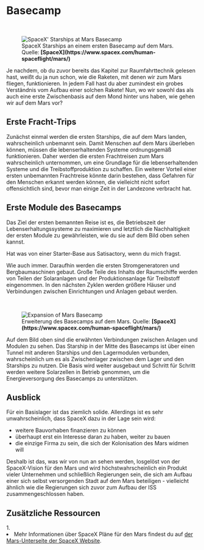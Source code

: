 
# Basecamp

<ReadingTime />
<AudioPlayer ident="basecamp" />

<br />
<figure>
<Image src={require(".//../../../resources/images/basebuild1.jpg")} alt="SpaceX' Starships at Mars Basecamp" />
<figcaption style={{ color: "rgb(156, 156, 156)", fontSize: "14px", marginTop: "2px" }}>SpaceX Starships an einem ersten Basecamp auf dem Mars. Quelle: <strong>[SpaceX](https://www.spacex.com/human-spaceflight/mars/)</strong></figcaption>
</figure>

Je nachdem, ob du zuvor bereits das Kapitel zur Raumfahrttechnik gelesen hast, weißt du ja nun schon, wie die Raketen, mit denen wir zum Mars fliegen, funktionieren. In jedem Fall hast du aber zumindest ein grobes Verständnis vom Aufbau einer solchen Rakete! Nun, wo wir sowohl das als auch eine erste Zwischenbasis auf dem Mond hinter uns haben, wie gehen wir auf dem Mars vor?
## Erste Fracht-Trips

Zunächst einmal werden die ersten Starships, die auf dem Mars landen, wahrscheinlich unbemannt sein. Damit Menschen auf dem Mars überleben können, müssen die lebenserhaltenden Systeme ordnungsgemäß funktionieren. Daher werden die ersten Frachtreisen zum Mars wahrscheinlich unternommen, um eine Grundlage für die lebenserhaltenden Systeme und die Treibstoffproduktion zu schaffen. Ein weiterer Vorteil einer ersten unbemannten Frachtreise könnte darin bestehen, dass Gefahren für den Menschen erkannt werden können, die vielleicht nicht sofort offensichtlich sind, bevor man einige Zeit in der Landezone verbracht hat.

## Erste Module des Basecamps
Das Ziel der ersten bemannten Reise ist es, die Betriebszeit der Lebenserhaltungssysteme zu maximieren und letztlich die Nachhaltigkeit der ersten Module zu gewährleisten, wie du sie auf dem Bild oben sehen kannst.

Hat was von einer Starter-Base aus Satisactory, wenn du mich fragst.

Wie auch immer. Daraufhin werden die ersten Stromgeneratoren und Bergbaumaschinen gebaut. Große Teile des Inhalts der Raumschiffe werden von Teilen der Solaranlagen und der Produktionsanlage für Treibstoff eingenommen. In den nächsten Zyklen werden größere Häuser und Verbindungen zwischen Einrichtungen
und Anlagen gebaut werden.

<br />
<figure>
<Image src={require(".//../../../resources/images/basebuild2.jpg")} alt="Expansion of Mars Basecamp" />
<figcaption style={{ color: "rgb(156, 156, 156)", fontSize: "14px", marginTop: "2px" }}>Erweiterung des Basecamps auf dem Mars. Quelle: <strong>[SpaceX](https://www.spacex.com/human-spaceflight/mars/)</strong></figcaption>
</figure>

Auf dem Bild oben sind die erwähnten Verbindungen zwischen Anlagen und Modulen zu sehen. Das Starship in der Mitte des Basecamps ist über einen Tunnel mit anderen Starships und den Lagermodulen verbunden, wahrscheinlich um es als Zwischenlager zwischen dem Lager und den Starships zu nutzen. Die Basis wird weiter ausgebaut und 
Schritt für Schritt werden weitere Solarzellen in Betrieb genommen, um die Energieversorgung des Basecamps zu unterstützen.

## Ausblick
Für ein Basislager ist das ziemlich solide. Allerdings ist es sehr unwahrscheinlich, dass SpaceX dazu in der Lage sein wird:

- weitere Bauvorhaben finanzieren zu können
- überhaupt erst ein Interesse daran zu haben, weiter zu bauen
- die einzige Firma zu sein, die sich der Kolonisation des Mars widmen will

Deshalb ist das, was wir von nun an sehen werden, losgelöst von der SpaceX-Vision für den Mars und wird höchstwahrscheinlich ein Produkt vieler Unternehmen und schließlich Regierungen sein, die sich am Aufbau einer sich selbst versorgenden Stadt auf dem Mars beteiligen - vielleicht ähnlich wie die Regierungen sich zuvor zum Aufbau der ISS zusammengeschlossen haben.


<SaveArticleSection article="mars-basecamp"/>

## Zusätzliche Ressourcen
<AdditionalResources>
  <div>
    <span>1. </span><li>Mehr Informationen über SpaceX Pläne für den Mars findest du auf <a href="https://www.spacex.com/human-spaceflight/mars/" target="_blank">der Mars-Unterseite der SpaceX Website</a>.</li>
  </div>
</AdditionalResources>

<Analytics />